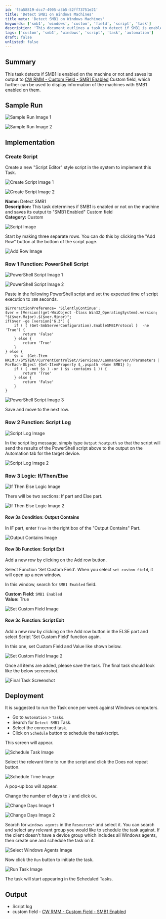 ```yaml
---
id: 'f5a58819-dcc7-4905-a3b5-52ff73751e21'
title: 'Detect SMB1 on Windows Machines'
title_meta: 'Detect SMB1 on Windows Machines'
keywords: ['smb1', 'windows', 'custom', 'field', 'script', 'task']
description: 'This document outlines a task to detect if SMB1 is enabled on Windows machines. It saves the output to a custom field in ConnectWise RMM, allowing for easy identification of machines with SMB1 enabled. The implementation details include creating a script, logging output, and scheduling the task for regular checks.'
tags: ['custom', 'smb1', 'windows', 'script', 'task', 'automation']
draft: false
unlisted: false
---
```

## Summary

This task detects if SMB1 is enabled on the machine or not and saves its output to [CW RMM - Custom Field - SMB1 Enabled](https://proval.itglue.com/DOC-5078775-14419753) Custom field, which further can be used to display information of the machines with SMB1 enabled on them.

## Sample Run

![Sample Run Image 1](../../../static/img/Detect-SMB1/image_1.png)

![Sample Run Image 2](../../../static/img/Detect-SMB1/image_2.png)

## Implementation

### Create Script

Create a new "Script Editor" style script in the system to implement this Task.

![Create Script Image 1](../../../static/img/Detect-SMB1/image_3.png)

![Create Script Image 2](../../../static/img/Detect-SMB1/image_4.png)

**Name:** Detect SMB1  
**Description:** This task determines if SMB1 is enabled or not on the machine and saves its output to "SMB1 Enabled" Custom field  
**Category:** Custom  

![Script Image](../../../static/img/Detect-SMB1/image_5.png)

Start by making three separate rows. You can do this by clicking the "Add Row" button at the bottom of the script page.

![Add Row Image](../../../static/img/Detect-SMB1/image_6.png)

### Row 1 Function: PowerShell Script

![PowerShell Script Image 1](../../../static/img/Detect-SMB1/image_7.png)

![PowerShell Script Image 2](../../../static/img/Detect-SMB1/image_8.png)

Paste in the following PowerShell script and set the expected time of script execution to `300` seconds.

```
$ErroractionPreference= 'SilentlyContinue';  
$ver = [Version](get-WmiObject -Class Win32_OperatingSystem).version; 
"$($ver.Major).$($ver.Minor)"; 
if($ver -ge [version]'6.3') {
    if ( ( (Get-SmbServerConfiguration).EnableSMB1Protocol )  -ne 'True') {
        return 'False'
    } else {
        return 'True'
    } 
} else { 
    $s =  (Get-Item HKLM://SYSTEM//CurrentControlSet//Services//LanmanServer//Parameters | ForEach-Object {Get-ItemProperty $_.pspath -Name SMB1} );  
    if ( ( -not $s ) -or ( $s -contains 1 )) {
        return 'True' 
    } else {
        return 'False' 
    } 
}
```

![PowerShell Script Image 3](../../../static/img/Detect-SMB1/image_9.png)

Save and move to the next row.

### Row 2 Function: Script Log

![Script Log Image](../../../static/img/Detect-SMB1/image_10.png)

In the script log message, simply type `Output:%output%` so that the script will send the results of the PowerShell script above to the output on the Automation tab for the target device.

![Script Log Image 2](../../../static/img/Detect-SMB1/image_11.png)

### Row 3 Logic: If/Then/Else

![If Then Else Logic Image](../../../static/img/Detect-SMB1/image_12.png)

There will be two sections: If part and Else part.

![If Then Else Logic Image 2](../../../static/img/Detect-SMB1/image_13.png)

#### Row 3a Condition: Output Contains

In IF part, enter `True` in the right box of the "Output Contains" Part.

![Output Contains Image](../../../static/img/Detect-SMB1/image_14.png)

#### Row 3b Function: Script Exit

Add a new row by clicking on the Add row button.

Select Function 'Set Custom Field'. When you select `set custom field`, it will open up a new window.

In this window, search for `SMB1 Enabled` field.

**Custom Field:** `SMB1 Enabled`  
**Value:** True  

![Set Custom Field Image](../../../static/img/Detect-SMB1/image_15.png)

#### Row 3c Function: Script Exit

Add a new row by clicking on the Add row button in the ELSE part and select Script 'Set Custom Field' function again.

In this one, set Custom Field and Value like shown below.

![Set Custom Field Image 2](../../../static/img/Detect-SMB1/image_16.png)

Once all items are added, please save the task. The final task should look like the below screenshot.

![Final Task Screenshot](../../../static/img/Detect-SMB1/image_17.png)

## Deployment

It is suggested to run the Task once per week against Windows computers.

- Go to `Automation` > `Tasks`.
- Search for `Detect SMB1` Task.
- Select the concerned task.
- Click on `Schedule` button to schedule the task/script.

This screen will appear.

![Schedule Task Image](../../../static/img/Detect-SMB1/image_18.png)

Select the relevant time to run the script and click the Does not repeat button.

![Schedule Time Image](../../../static/img/Detect-SMB1/image_19.png)

A pop-up box will appear.

Change the number of days to `7` and click `OK`.

![Change Days Image 1](../../../static/img/Detect-SMB1/image_20.png)

![Change Days Image 2](../../../static/img/Detect-SMB1/image_21.png)

Search for `windows agents` in the `Resources*` and select it. You can search and select any relevant group you would like to schedule the task against. If the client doesn't have a device group which includes all Windows agents, then create one and schedule the task on it.

![Select Windows Agents Image](../../../static/img/Detect-SMB1/image_22.png)

Now click the `Run` button to initiate the task.

![Run Task Image](../../../static/img/Detect-SMB1/image_23.png)

The task will start appearing in the Scheduled Tasks.

## Output

- Script log
- custom field - [CW RMM - Custom Field - SMB1 Enabled](https://proval.itglue.com/DOC-5078775-14419753)











